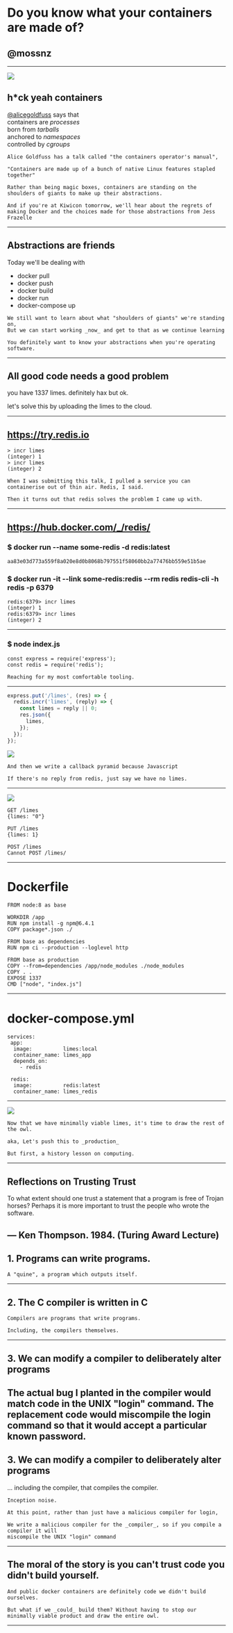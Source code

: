 


<Head>
  <title>limes for purplecon</title>
</Head>

# Do you know what your containers are made of?
## @mossnz

---


![](dog_splash.webp)
## h*ck yeah containers

[@alicegoldfuss](https://twitter.com/alicegoldfuss) says that  
containers are _processes_  
born from _tarballs_  
anchored to _namespaces_  
controlled by _cgroups_

~~~notes
Alice Goldfuss has a talk called "the containers operator's manual",

"Containers are made up of a bunch of native Linux features stapled together"

Rather than being magic boxes, containers are standing on the shoulders of giants to make up their abstractions.

And if you're at Kiwicon tomorrow, we'll hear about the regrets of making Docker and the choices made for those abstractions from Jess Frazelle

~~~
---
## Abstractions are friends

Today we'll be dealing with
- docker pull
- docker push
- docker build
- docker run
- docker-compose up

~~~notes
We still want to learn about what "shoulders of giants" we're standing on,
But we can start working _now_ and get to that as we continue learning

You definitely want to know your abstractions when you're operating software.
~~~
---
## All good code needs a good problem

you have 1337 limes. definitely hax but ok.

let's solve this by uploading the limes to the cloud.

---
## https://try.redis.io

~~~
> incr limes
(integer) 1
> incr limes
(integer) 2
~~~

~~~notes
When I was submitting this talk, I pulled a service you can containerise out of thin air. Redis, I said.

Then it turns out that redis solves the problem I came up with.
~~~
---
## https://hub.docker.com/_/redis/
### $ docker run --name some-redis -d redis:latest
~~~
aa83e03d773a559f8a020e8d0b8068b797551f58060bb2a77476bb559e51b5ae
~~~
### $ docker run -it --link some-redis:redis --rm redis redis-cli -h redis -p 6379
~~~
redis:6379> incr limes
(integer) 1
redis:6379> incr limes
(integer) 2
~~~
---
### $ node index.js
~~~
const express = require('express');
const redis = require('redis');
~~~

~~~notes
Reaching for my most comfortable tooling.
~~~
---

~~~javascript
express.put('/limes', (res) => {
  redis.incr('limes', (reply) => {
    const limes = reply || 0;
    res.json({
      limes,
    });
  });
});
~~~
![](dog_pyramid.webp)

~~~notes
And then we write a callback pyramid because Javascript

If there's no reply from redis, just say we have no limes.
~~~
---

![](puppy_lime.gif)
~~~
GET /limes
{limes: "0"}

PUT /limes
{limes: 1}

POST /limes
Cannot POST /limes/
~~~
---
# Dockerfile
~~~
FROM node:8 as base

WORKDIR /app
RUN npm install -g npm@6.4.1
COPY package*.json ./

FROM base as dependencies
RUN npm ci --production --loglevel http

FROM base as production
COPY --from=dependencies /app/node_modules ./node_modules
COPY . .
EXPOSE 1337
CMD ["node", "index.js"]
~~~
---
# docker-compose.yml
~~~
services:
 app:
  image:          limes:local
  container_name: limes_app
  depends_on:
    - redis

 redis:
  image:          redis:latest
  container_name: limes_redis
~~~
---

<Image src='how_to_draw_an_owl.jpg' size='contain' />

~~~notes
Now that we have minimally viable limes, it's time to draw the rest of the owl.

aka, Let's push this to _production_

But first, a history lesson on computing.
~~~
---
## Reflections on Trusting Trust
To what extent should one trust a statement that a program is free of Trojan horses? Perhaps it is more important to trust the people who wrote the software.

— Ken Thompson. 1984. (Turing Award Lecture)
---
## 1. Programs can write programs.

~~~notes
A "quine", a program which outputs itself.
~~~
---
## 2. The C compiler is written in C

~~~notes
Compilers are programs that write programs.

Including, the compilers themselves.
~~~
---
## 3. We can modify a compiler to deliberately alter programs

The actual bug I planted in the compiler would
match code in the UNIX "login" command. The replacement
code would miscompile the login command
so that it would accept a particular known password.
---

## 3. We can modify a compiler to deliberately alter programs 

... including the compiler, that compiles the compiler.

~~~notes
Inception noise.

At this point, rather than just have a malicious compiler for login,

We write a malicious compiler for the _compiler_, so if you compile a compiler it will 
miscompile the UNIX "login" command
~~~
---
## The moral of the story is you can't trust code you didn't build yourself.

~~~notes
And public docker containers are definitely code we didn't build ourselves.

But what if we _could_ build them? Without having to stop our minimally viable product and draw the entire owl.
~~~
---